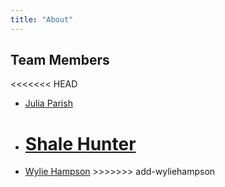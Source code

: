 ```yaml
---
title: "About"
---
```


## Team Members
<<<<<<< HEAD

- [Julia Parish](https://github.com/juliaparish)
- [Shale Hunter](https://github.com/hub-shale)
=======
- [Wylie Hampson](https://github.com/wyliehampson)
>>>>>>> add-wyliehampson
